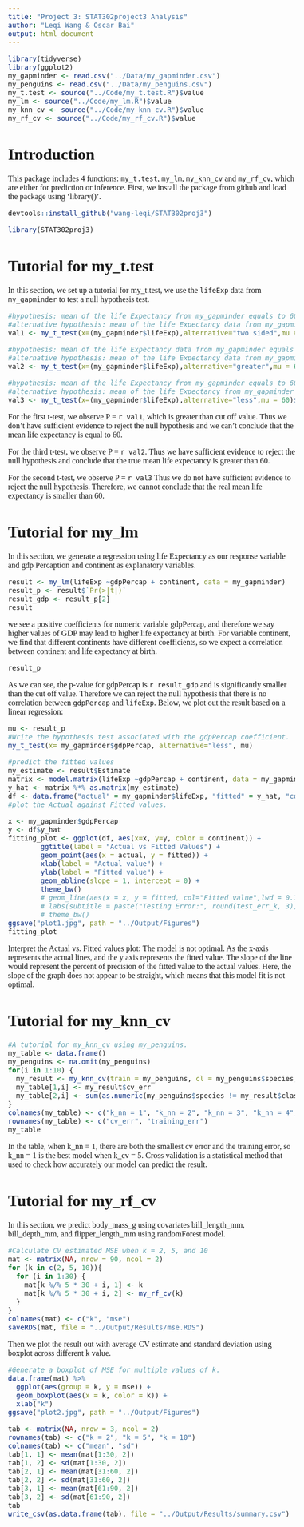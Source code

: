 ```yaml
---
title: "Project 3: STAT302project3 Analysis"
author: "Leqi Wang & Oscar Bai"
output: html_document
---
```


<!--- Begin styling code. --->
<style type="text/css">
/* Whole document: */
body{
  font-family: "Palatino Linotype", "Book Antiqua", Palatino, serif;
  font-size: 12pt;
}
h1.title {
  font-size: 38px;
  text-align: center;
}
h4.author {
  font-size: 18px;
  text-align: center;
}
h4.date {
  font-size: 18px;
  text-align: center;
}
</style>

<!--- End styling code. --->

```r
library(tidyverse)
library(ggplot2)
my_gapminder <- read.csv("../Data/my_gapminder.csv")
my_penguins <- read.csv("../Data/my_penguins.csv")
my_t.test <- source("../Code/my_t.test.R")$value
my_lm <- source("../Code/my_lm.R")$value
my_knn_cv <- source("../Code/my_knn_cv.R")$value
my_rf_cv <- source("../Code/my_rf_cv.R")$value
```

# Introduction

This package includes 4 functions: `my_t.test`, `my_lm`, `my_knn_cv` and `my_rf_cv`, which are either for prediction or inference. First, we install the package from github and load the package using 'library()'.

```r
devtools::install_github("wang-leqi/STAT302proj3")
```

```r
library(STAT302proj3)
```

# Tutorial for my_t.test
In this section, we set up a tutorial for my_t.test, we use the `lifeExp` data from `my_gapminder` to test a null hypothesis test. 

```r
#hypothesis: mean of the life Expectancy from my_gapminder equals to 60(p-value cut-off of α=0.05)
#alternative hypothesis: mean of the life Expectancy data from my_gapminder does not equal to 60
val1 <- my_t_test(x=(my_gapminder$lifeExp),alternative="two sided",mu = 60)$p_value

#hypothesis: mean of the life Expectancy data from my_gapminder equals to 60(p-value cut-off of α=0.05)
#alternative hypothesis: mean of the life Expectancy data from my_gapminder is larger than 60
val2 <- my_t_test(x=(my_gapminder$lifeExp),alternative="greater",mu = 60)$p_value

#hypothesis: mean of the life Expectancy from my_gapminder equals to 60(p-value cut-off of α=0.05)
#alternative hypothesis: mean of the life Expectancy from my_gapminder is smaller than 60
val3 <- my_t_test(x=(my_gapminder$lifeExp),alternative="less",mu = 60)$p_value

```
For the first t-test, we observe P = `r val1`, which is greater than cut off value. Thus we don't have sufficient evidence to reject the null hypothesis and we can't conclude that the mean life expectancy is equal to 60.

For the third t-test, we observe P = `r val2`. Thus we have sufficient evidence to reject the null hypothesis and conclude that the true mean life expectancy is greater than 60.

For the second t-test, we observe P = `r val3` Thus  we do not have sufficient evidence to reject the null hypothesis. Therefore, we cannot conclude that the real mean life expectancy is smaller than 60.

# Tutorial for my_lm
In this section, we generate a regression using life Expectancy as our response variable and gdp Percaption and continent as explanatory variables.
```r
result <- my_lm(lifeExp ~gdpPercap + continent, data = my_gapminder)
result_p <- result$`Pr(>|t|)`
result_gdp <- result_p[2]
result
```
we see a positive coefficients for numeric variable gdpPercap, and therefore we say higher values of GDP may lead to higher life expectancy at birth. For variable continent, we find that different continents have different coefficients, so we expect a correlation between continent and life expectancy at birth.

```r
result_p
```
As we can see, the p-value for gdpPercap is `r result_gdp` and is significantly smaller than the cut off value. Therefore we can reject the null hypothesis that there is no correlation between `gdpPercap` and `lifeExp`. Below, we plot out the result based on a linear regression:

```r
mu <- result_p
#Write the hypothesis test associated with the gdpPercap coefficient.
my_t_test(x= my_gapminder$gdpPercap, alternative="less", mu)

#predict the fitted values 
my_estimate <- result$Estimate
matrix <- model.matrix(lifeExp ~gdpPercap + continent, data = my_gapminder)
y_hat <- matrix %*% as.matrix(my_estimate)
df <- data.frame("actual" = my_gapminder$lifeExp, "fitted" = y_hat, "continent" = my_gapminder$continent)
#plot the Actual against Fitted values.

x <- my_gapminder$gdpPercap
y <- df$y_hat
fitting_plot <- ggplot(df, aes(x=x, y=y, color = continent)) +
        ggtitle(label = "Actual vs Fitted Values") +
        geom_point(aes(x = actual, y = fitted)) +
        xlab(label = "Actual value") +
        ylab(label = "Fitted value") +
        geom_abline(slope = 1, intercept = 0) +
        theme_bw() 
        # geom_line(aes(x = x, y = fitted, col="Fitted value",lwd = 0.1)) 
        # labs(subtitle = paste("Testing Error:", round(test_err_k, 3))) +
        # theme_bw()
ggsave("plot1.jpg", path = "../Output/Figures")
fitting_plot
```

Interpret the Actual vs. Fitted values plot:
The model is not optimal. As the x-axis represents the actual lines, and the y axis represents the fitted value. The slope of the line would represent the percent of precision of the fitted value to the actual values. Here, the slope of the graph does not appear to be straight, which means that this model fit is not optimal.

# Tutorial for my_knn_cv
```r
#A tutorial for my_knn_cv using my_penguins.
my_table <- data.frame()
my_penguins <- na.omit(my_penguins)
for(i in 1:10) {
  my_result <- my_knn_cv(train = my_penguins, cl = my_penguins$species, k_nn = i, k_cv = 5 )
  my_table[1,i] <- my_result$cv_err
  my_table[2,i] <- sum(as.numeric(my_penguins$species != my_result$class)) / nrow(my_penguins)
}
colnames(my_table) <- c("k_nn = 1", "k_nn = 2", "k_nn = 3", "k_nn = 4", "k_nn = 5", "k_nn = 6", "k_nn = 7", "k_nn = 8", "k_nn = 9", "k_nn = 10")
rownames(my_table) <- c("cv_err", "training_err")
my_table
```

In the table, when k_nn = 1, there are both the smallest cv error and the training error, so k_nn = 1 is the best model when k_cv = 5. 
Cross validation is a statistical method that used to check how accurately our model can predict the result.

# Tutorial for my_rf_cv
In this section, we predict body_mass_g using covariates bill_length_mm, bill_depth_mm, and flipper_length_mm using randomForest model. 

```r
#Calculate CV estimated MSE when k = 2, 5, and 10
mat <- matrix(NA, nrow = 90, ncol = 2)
for (k in c(2, 5, 10)){
  for (i in 1:30) {
    mat[k %/% 5 * 30 + i, 1] <- k
    mat[k %/% 5 * 30 + i, 2] <- my_rf_cv(k)
  }
}
colnames(mat) <- c("k", "mse")
saveRDS(mat, file = "../Output/Results/mse.RDS")
```

Then we plot the result out with average CV estimate and standard deviation using boxplot across different k value.

```r
#Generate a boxplot of MSE for multiple values of k.
data.frame(mat) %>%
  ggplot(aes(group = k, y = mse)) +
  geom_boxplot(aes(x = k, color = k)) +
  xlab("k")
ggsave("plot2.jpg", path = "../Output/Figures")
```

```r
tab <- matrix(NA, nrow = 3, ncol = 2)
rownames(tab) <- c("k = 2", "k = 5", "k = 10")
colnames(tab) <- c("mean", "sd")
tab[1, 1] <- mean(mat[1:30, 2])
tab[1, 2] <- sd(mat[1:30, 2])
tab[2, 1] <- mean(mat[31:60, 2])
tab[2, 2] <- sd(mat[31:60, 2])
tab[3, 1] <- mean(mat[61:90, 2])
tab[3, 2] <- sd(mat[61:90, 2])
tab
write_csv(as.data.frame(tab), file = "../Output/Results/summary.csv")
```
